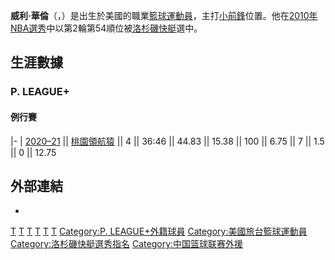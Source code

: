 {{Expand language|1=en|time=2021-01-01T10:51:20+00:00}}
{{Unreferenced|time=2021-01-01T10:51:20+00:00}}
{{Infobox basketball biography
| image =
| name = 威利·華倫<br>Willie Warren
| position = [[小前鋒|小前鋒]]
| height_m = 1.93
| weight_kg = 90
| number = 13
| nationality = {{USA}}
| team = 
| league = 
| birth_date = {{birth_date_and age|1989|10|22}}
| birth_place = {{USA}}[[德克薩斯州|德克薩斯州]][[達拉斯|達拉斯]]
| high_school = North Crowley High School
| college = [[奧克拉荷馬大學|奧克拉荷馬大學]]
| draft_round  = 2
| draft_pick   = 54
| draft_year   = 2010
| draft_team = [[洛杉磯快艇|洛杉磯快艇]]
| career_start = 2010
| years1 = {{nbay|2010|full=y}}
| team1 = [[洛杉磯快艇|洛杉磯快艇]]
| years2 =2012-2013 
| years3 = 2020–2021
| team3 = [[桃園領航猿|桃園領航猿]] 
| awards =  
|team2=[[特拉維夫籃球俱樂部|特拉維夫籃球俱樂部]]}}
'''威利·華倫'''（{{lang-en|'''Willie Warren'''}}，{{bd|1989年|10月22日|catIdx=}}）是出生於美國的職業[[籃球運動員|籃球運動員]]，主打[[小前鋒|小前鋒]]位置。他在[[2010年NBA選秀|2010年NBA選秀]]中以第2輪第54順位被[[洛杉磯快艇|洛杉磯快艇]]選中。

== 生涯數據 ==
{{Basketball player statistics legend}}
=== P. LEAGUE+ ===
==== 例行賽 ====
{{Basketball player statistics start|no-league=yes|2P=yes}}
|-
| [[2020–21年P._LEAGUE+賽季|2020–21]] || [[2020–21年桃園領航猿賽季|桃園領航猿]] || 4 || 36:46 || 44.83 || 15.38 || 100 || 6.75 || 7 || 1.5 || 0 || 12.75
{{s-end}}

== 外部連結 ==
{{basketballstats}}
* {{instagram|illwill1332}}

{{2010 NBA Draft}}
[[Category:美国男子篮球运动员|T]]
[[Category:洛杉磯快船隊球員|T]]
[[Category:重庆翱龙队球员|T]]
[[Category:浙江金牛队球员|T]]
[[Category:山西猛龙队球员|T]]
[[Category:桃園領航猿球員|T]]
[[Category:P._LEAGUE+外籍球員|Category:P. LEAGUE+外籍球員]]
[[Category:美國旅台籃球運動員|Category:美國旅台籃球運動員]]
[[Category:洛杉磯快艇選秀指名|Category:洛杉磯快艇選秀指名]]
[[Category:中国篮球联赛外援|Category:中国篮球联赛外援]]